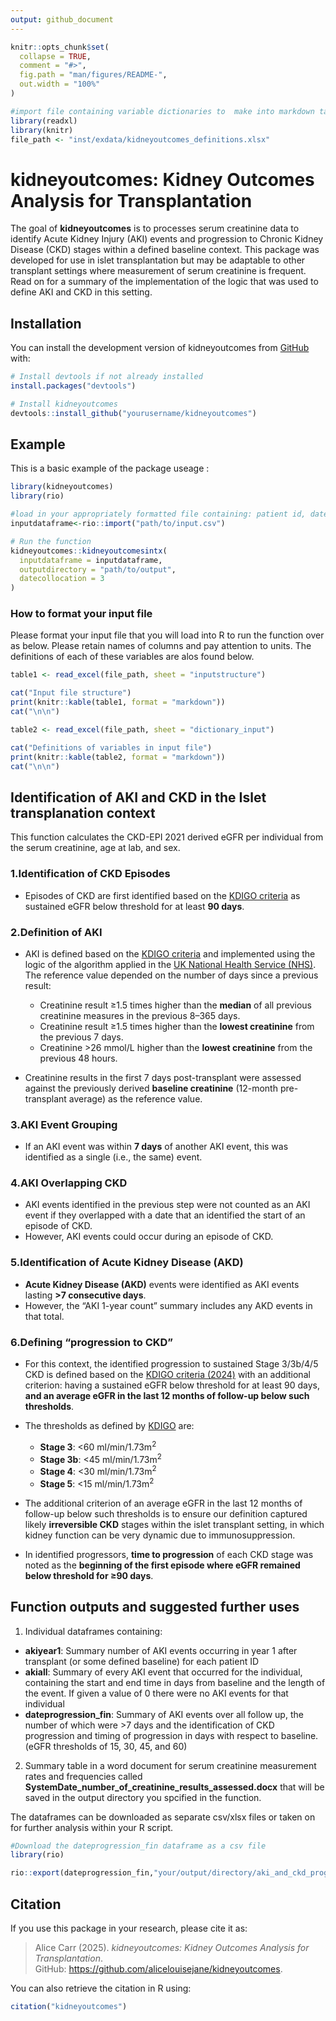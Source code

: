 ```yaml
---
output: github_document
---
```


<!-- README.md is generated from README.Rmd. Please edit that file -->

```r
knitr::opts_chunk$set(
  collapse = TRUE,
  comment = "#>",
  fig.path = "man/figures/README-",
  out.width = "100%"
)

#import file containing variable dictionaries to  make into markdown tables
library(readxl)
library(knitr)
file_path <- "inst/exdata/kidneyoutcomes_definitions.xlsx"
```

# kidneyoutcomes: Kidney Outcomes Analysis for Transplantation

<!-- badges: start -->
<!-- badges: end -->

The goal of **kidneyoutcomes** is to processes serum creatinine data to identify Acute Kidney Injury (AKI) events and progression to Chronic Kidney Disease (CKD) stages within a defined baseline context. This package was developed for use in islet transplantation but may be adaptable to other transplant settings where measurement of serum creatinine is frequent. Read on for a summary of the implementation of the logic that was used to define AKI and CKD in this setting. 

## Installation

You can install the development version of kidneyoutcomes from [GitHub](https://github.com/) with:

``` r
# Install devtools if not already installed
install.packages("devtools")

# Install kidneyoutcomes
devtools::install_github("yourusername/kidneyoutcomes")
```

## Example

This is a basic example of the package useage :

``` r 
library(kidneyoutcomes)
library(rio)

#load in your appropriately formatted file containing: patient id, date of transplant (or baseline),date of laboratory result, age at laboratory result, sex and creatinine (mg/dl)  
inputdataframe<-rio::import("path/to/input.csv")

# Run the function
kidneyoutcomes::kidneyoutcomesintx(
  inputdataframe = inputdataframe,
  outputdirectory = "path/to/output",
  datecollocation = 3
)
```
### How to format your input file

Please format your input file that you will load into R to run the function over as below. Please retain names of columns and pay attention to units. The definitions of each of these variables are alos found below. 

```r

table1 <- read_excel(file_path, sheet = "inputstructure")

cat("Input file structure")
print(knitr::kable(table1, format = "markdown"))
cat("\n\n")

table2 <- read_excel(file_path, sheet = "dictionary_input")

cat("Definitions of variables in input file")
print(knitr::kable(table2, format = "markdown"))
cat("\n\n")

```

## Identification of AKI and CKD in the Islet transplanation context

This function calculates the CKD-EPI 2021 derived eGFR per individual from the serum creatinine, age at lab, and sex.

### 1.Identification of CKD Episodes
- Episodes of CKD are first identified based on the [KDIGO criteria](https://www.sciencedirect.com/science/article/pii/S0085253823007664?via%3Dihub) as sustained eGFR below threshold for at least **90 days**.

### 2.Definition of AKI
- AKI is defined based on the [KDIGO criteria](https://www.sciencedirect.com/science/article/pii/S0085253823007664?via%3Dihub) and implemented using the logic of the algorithm applied in the [UK National Health Service (NHS)](https://www.england.nhs.uk/wp-content/uploads/2014/06/psa-aki-alg.pdf). The reference value depended on the number of days since a previous result:  

  - Creatinine result ≥1.5 times higher than the **median** of all previous creatinine measures in the previous 8–365 days.  
  - Creatinine result ≥1.5 times higher than the **lowest creatinine** from the previous 7 days.  
  - Creatinine >26 mmol/L higher than the **lowest creatinine** from the previous 48 hours.  

- Creatinine results in the first 7 days post-transplant were assessed against the previously derived **baseline creatinine** (12-month pre-transplant average) as the reference value.

### 3.AKI Event Grouping
- If an AKI event was within **7 days** of another AKI event, this was identified as a single (i.e., the same) event.

### 4.AKI Overlapping CKD
- AKI events identified in the previous step were not counted as an AKI event if they overlapped with a date that an identified the start of an episode of CKD.  
- However, AKI events could occur during an episode of CKD.

### 5.Identification of Acute Kidney Disease (AKD)
- **Acute Kidney Disease (AKD)** events were identified as AKI events lasting **>7 consecutive days**.  
- However, the "AKI 1-year count" summary includes any AKD events in that total.
 
### 6.Defining "progression to CKD"
- For this context, the identified progression to sustained Stage 3/3b/4/5 CKD is defined based on the [KDIGO criteria (2024)](https://www.sciencedirect.com/science/article/pii/S0085253823007664?via%3Dihub) with an additional criterion: having a sustained eGFR below threshold for at least 90 days, **and an average eGFR in the last 12 months of follow-up below such thresholds**. 

- The thresholds as defined by [KDIGO](https://www.sciencedirect.com/science/article/pii/S0085253823007664?via%3Dihub) are:
  - **Stage 3**: <60 ml/min/1.73m<sup>2</sup>
  - **Stage 3b**: <45 ml/min/1.73m<sup>2</sup>
  - **Stage 4**: <30 ml/min/1.73m<sup>2</sup>
  - **Stage 5**: <15 ml/min/1.73m<sup>2</sup>

- The additional criterion of an average eGFR in the last 12 months of follow-up below such thresholds is to ensure our definition captured likely **irreversible CKD** stages within the islet transplant setting, in which kidney function can be very dynamic due to immunosuppression.

- In identified progressors, **time to progression** of each CKD stage was noted as the **beginning of the first episode where eGFR remained below threshold for ≥90 days**. 

## Function outputs and suggested further uses
1. Individual dataframes containing:

- **akiyear1**: Summary number of AKI events occurring in year 1 after transplant (or some defined baseline) for each patient ID
- **akiall**: Summary of every AKI event that occurred for the individual, containing the start and end time in days from baseline and the length of the event. If given a value of 0 there were no AKI events for that individual
- **dateprogression_fin**: Summary of AKI events over all follow up, the number of which were >7 days and the identification of CKD progression and timing of progression in days with respect to baseline. (eGFR thresholds of 15, 30, 45, and 60)
  
2. Summary table in a word document for serum creatinine measurement rates and frequencies called **SystemDate_number_of_creatinine_results_assessed.docx** that will be saved in the output directory you spcified in the function.

The dataframes can be downloaded as separate csv/xlsx files or taken on for further analysis within your R script.  

``` r 
#Download the dateprogression_fin dataframe as a csv file
library(rio)

rio::export(dateprogression_fin,"your/output/directory/aki_and_ckd_progression.csv")

```

## Citation

If you use this package in your research, please cite it as:

> Alice Carr (2025). *kidneyoutcomes: Kidney Outcomes Analysis for Transplantation*.  
> GitHub: <https://github.com/alicelouisejane/kidneyoutcomes>.

You can also retrieve the citation in R using:

```r 
citation("kidneyoutcomes")
```

